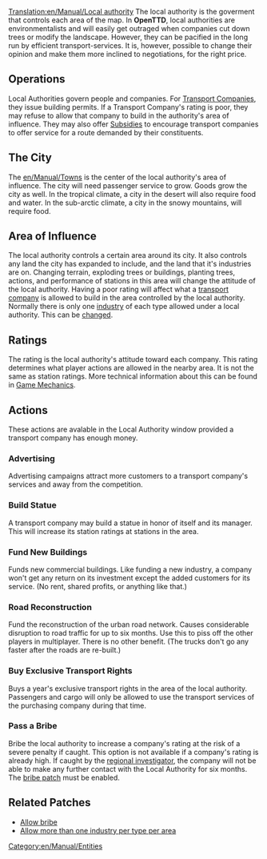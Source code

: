 [[Translation:en/Manual/Local authority]]
The local authority is the goverment that controls each area of the map. In '''OpenTTD''',
local authorities are environmentalists and will easily get outraged when companies cut down trees or modify the landscape. However, they can be pacified in the long run by efficient transport-services. It is, however, possible to change their opinion
and make them more inclined to negotiations, for the right price.


==Operations==
Local Authorities govern people and companies. For [[en/Manual/Transport company|Transport Companies]], they issue building permits. If a Transport Company's rating is poor, they may refuse to allow that company to build in the authority's area of influence. They may also offer [[en/Manual/Subsidy|Subsidies]] to encourage transport companies to offer service for a route demanded by their constituents.

==The City==
The [[en/Manual/Towns]] is the center of the local authority's area of influence.
The city will need passenger service to grow. Goods grow the city as well. In the tropical climate, a city in the desert will also require food and water. In the sub-arctic climate, a city in the snowy mountains, will require food.

==Area of Influence==
The local authority controls a certain area around its city. It also controls any land the city has expanded to include, and the land that it's industries are on. Changing terrain, exploding trees or buildings, planting trees, actions, and performance of stations in this area will change the attitude of the local authority. Having a poor rating will affect what a [[en/Manual/Transport company|transport company]] is allowed to build in the area controlled by the local authority. Normally there is only one [[en/Manual/Industries|industry]] of each type allowed  under a local authority. This can be [[en/Archive/Manual/Settings/Multiple industries per town|changed]].

==Ratings==
The rating is the local authority's attitude toward each company.  This rating determines what player actions are allowed in the nearby area.  It is not the same as station ratings.
More technical information about this can be found in [[en/Manual/Game Mechanics/Main Page#local-authority-ratings|Game Mechanics]].

==Actions==
These actions are avalable in the Local Authority window provided a transport company has enough money.

===Advertising===
Advertising campaigns attract more customers to a transport company's services and away from the competition.

===Build Statue===
A transport company may build a statue in honor of itself and its manager. This will increase its station ratings at stations in the area.

===Fund New Buildings===
Funds new commercial buildings. Like funding a new industry, a company won't get any return on its investment except the added customers for its service. (No rent, shared profits, or anything like that.)

===Road Reconstruction===
Fund the reconstruction of the urban road network. Causes considerable disruption to road traffic for up to six months. Use this to piss off the other players in multiplayer. There is no other benefit. (The trucks don't go any faster after the roads are re-built.)

===Buy Exclusive Transport Rights===
Buys a year's exclusive transport rights in the area of the local authority. Passengers and cargo will only be allowed to use the transport services of the purchasing company during that time.

===Pass a Bribe===
Bribe the local authority to increase a company's rating at the risk of a severe penalty if caught. This option is not available if a company's rating is already high. If caught by the [[en/Archive/Manual/Regional Investigator|regional investigator]], the company will not be able to make any further contact with the Local Authority for six months. The [[en/Archive/Manual/Settings/Bribe authority|bribe patch]] must be enabled.

==Related Patches==
*[[en/Archive/Manual/Settings/Bribe authority|Allow bribe]]
*[[en/Archive/Manual/Settings/Multiple industries per town|Allow more than one industry per type per area]]

[[Category:en/Manual/Entities]]